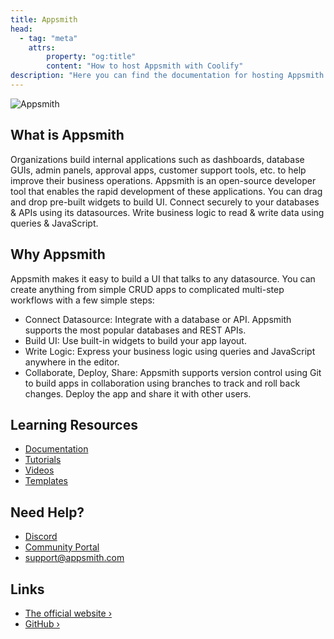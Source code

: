 ```yaml
---
title: Appsmith
head:
  - tag: "meta"
    attrs:
        property: "og:title"
        content: "How to host Appsmith with Coolify"
description: "Here you can find the documentation for hosting Appsmith with Coolify."
---
```



<Badge text="One-click setup." variant="note" size="large" />

![Appsmith](https://raw.githubusercontent.com/appsmithorg/appsmith/release/static/images/appsmith-in-100-seconds.png)

## What is Appsmith

Organizations build internal applications such as dashboards, database GUIs, admin panels, approval apps, customer support tools, etc. to help improve their business operations. Appsmith is an open-source developer tool that enables the rapid development of these applications. You can drag and drop pre-built widgets to build UI. Connect securely to your databases & APIs using its datasources. Write business logic to read & write data using queries & JavaScript.

## Why Appsmith

Appsmith makes it easy to build a UI that talks to any datasource. You can create anything from simple CRUD apps to complicated multi-step workflows with a few simple steps:

- Connect Datasource: Integrate with a database or API. Appsmith supports the most popular databases and REST APIs.
- Build UI: Use built-in widgets to build your app layout.
- Write Logic: Express your business logic using queries and JavaScript anywhere in the editor.
- Collaborate, Deploy, Share: Appsmith supports version control using Git to build apps in collaboration using branches to track and roll back changes. Deploy the app and share it with other users.

## Learning Resources

- [Documentation](https://docs.appsmith.com?utm_source=coolify.io)
- [Tutorials](https://docs.appsmith.com/getting-started/tutorials?utm_source=coolify.io)
- [Videos](https://www.youtube.com/appsmith?utm_source=coolify.io)
- [Templates](https://www.appsmith.com/templates?utm_source=coolify.io)

## Need Help?

- [Discord](https://discord.gg/rBTTVJp?utm_source=coolify.io)
- [Community Portal](https://community.appsmith.com/?utm_source=coolify.io)
- [support@appsmith.com](mailto:support@appsmith.com)

## Links

- [The official website ›](https://www.appsmith.com?utm_source=coolify.io)
- [GitHub ›](https://github.com/appsmithorg/appsmith?utm_source=coolify.io)
